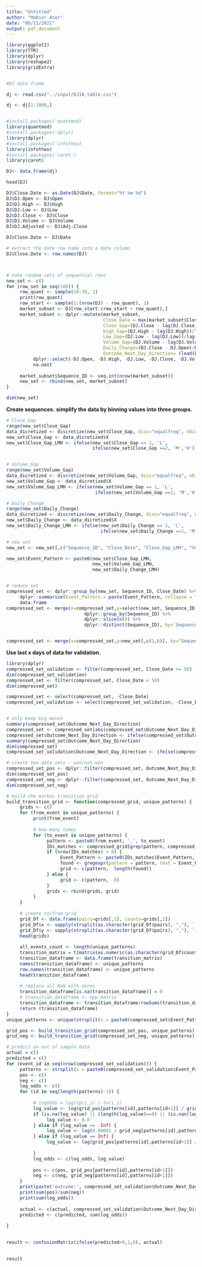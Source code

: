---
title: "Untitled"
author: "Mabior Ater"
date: "06/11/2021"
output: pdf_document
---

```{r, message=FALSE, warning=FALSE}

library(ggplot2)
library(TTR)
library(dplyr)
library(reshape2)
library(gridExtra)


#DJ data frame

dj <- read.csv("../input/DJIA_table.csv")

dj <- dj[1:1000,]


#install.packages('quantmod)
library(quantmod)
#install.packages('dplyr)
library(dplyr)
#install.packages('infotheo)
library(infotheo)
#install.packages('caret')
library(caret)

DJ<- data.frame(dj)

head(DJ)


```



```{r , message=FALSE, warning=FALSE, results='hide'}


DJ$Close.Date <- as.Date(DJ$Date, format="%Y %m %d")
DJ$DJ.Open <- DJ$Open
DJ$DJ.High <- DJ$High
DJ$DJ.Low <- DJ$Low
DJ$DJ.Close <- DJ$Close
DJ$DJ.Volume <- DJ$Volume
DJ$DJ.Adjusted <- DJ$Adj.Close

DJ$Close.Date <- DJ$Date

# extract the date row name into a date column
DJ$Close.Date <- row.names(DJ)



# take random sets of sequential rows 
new_set <- c()
for (row_set in seq(100)) {
     row_quant <- sample(10:30, 1)
     print(row_quant)
     row_start <- sample(1:(nrow(DJ) - row_quant), 1)
     market_subset <- DJ[row_start:(row_start + row_quant),]
     market_subset <- dplyr::mutate(market_subset, 
                                    Close_Date = max(market_subset$Close.Date),
                                    Close_Gap=(DJ.Close - lag(DJ.Close))/lag(DJ.Close) ,
                                    High_Gap=(DJ.High - lag(DJ.High))/lag(DJ.High) ,
                                    Low_Gap=(DJ.Low - lag(DJ.Low))/lag(DJ.Low),
                                    Volume_Gap=(DJ.Volume - lag(DJ.Volume))/lag(DJ.Volume),
                                    Daily_Change=(DJ.Close - DJ.Open)/DJ.Open,
                                    Outcome_Next_Day_Direction= (lead(DJ.Volume)-DJ.Volume)) %>%
          dplyr::select(-DJ.Open, -DJ.High, -DJ.Low, -DJ.Close, -DJ.Volume, -DJ.Adjusted, -Close.Date) %>%
          na.omit
        
     market_subset$Sequence_ID <- seq.int(nrow(market_subset))
     new_set <- rbind(new_set, market_subset)
}


```



```{r, message=FALSE, warning=FALSE}

dim(new_set)

```


**Create sequences.**
**simplify the data by binning values into three groups.**


```{r , message=FALSE, warning=FALSE, results='hide'}
 
# Close_Gap
range(new_set$Close_Gap)
data_dicretized <- discretize(new_set$Close_Gap, disc="equalfreq", nbins=3)
new_set$Close_Gap <- data_dicretized$X
new_set$Close_Gap_LMH <- ifelse(new_set$Close_Gap == 1, 'L', 
                                ifelse(new_set$Close_Gap ==2, 'M','H'))


# Volume_Gap
range(new_set$Volume_Gap)
data_dicretized <- discretize(new_set$Volume_Gap, disc="equalfreq", nbins=3)
new_set$Volume_Gap <- data_dicretized$X
new_set$Volume_Gap_LMH <- ifelse(new_set$Volume_Gap == 1, 'L', 
                                 ifelse(new_set$Volume_Gap ==2, 'M','H'))

# Daily_Change
range(new_set$Daily_Change)
data_dicretized <- discretize(new_set$Daily_Change, disc="equalfreq", nbins=3)
new_set$Daily_Change <- data_dicretized$X
new_set$Daily_Change_LMH <- ifelse(new_set$Daily_Change == 1, 'L', 
                                   ifelse(new_set$Daily_Change ==2, 'M','H'))

# new set
new_set <- new_set[,c("Sequence_ID", "Close_Date", "Close_Gap_LMH", "Volume_Gap_LMH", "Daily_Change_LMH", "Outcome_Next_Day_Direction")]

new_set$Event_Pattern <- paste0(new_set$Close_Gap_LMH,      
                                new_set$Volume_Gap_LMH, 
                                new_set$Daily_Change_LMH) 


# reduce set 
compressed_set <- dplyr::group_by(new_set, Sequence_ID, Close_Date) %>%
     dplyr::summarize(Event_Pattern = paste(Event_Pattern, collapse = ",")) %>%
     data.frame
compressed_set <- merge(x=compressed_set,y=select(new_set, Sequence_ID, Outcome_Next_Day_Direction) %>%
                             dplyr::group_by(Sequence_ID) %>% 
                             dplyr::slice(n()) %>%
                             dplyr::distinct(Sequence_ID), by='Sequence_ID')


compressed_set <- merge(x=compressed_set,y=new_set[,c(1,6)], by="Sequence_ID")


```

**Use last x days of data for validation.**

```{r , message=FALSE, warning=FALSE, results='hide'}

library(dplyr)
compressed_set_validation <- filter(compressed_set, Close_Date >= 50)
dim(compressed_set_validation)
compressed_set <- filter(compressed_set, Close_Date < 50)
dim(compressed_set)

compressed_set <- select(compressed_set, -Close_Date)
compressed_set_validation <- select(compressed_set_validation, -Close_Date)


# only keep big moves
summary(compressed_set$Outcome_Next_Day_Direction)
compressed_set <- compressed_set[abs(compressed_set$Outcome_Next_Day_Direction) > 5260500,]
compressed_set$Outcome_Next_Day_Direction <- ifelse(compressed_set$Outcome_Next_Day_Direction > 0, 1, 0)
summary(compressed_set$Outcome_Next_Day_Direction)
dim(compressed_set)
compressed_set_validation$Outcome_Next_Day_Direction <- ifelse(compressed_set_validation$Outcome_Next_Day_Direction > 0, 1, 0)

# create two data sets - won/not won
compressed_set_pos <- dplyr::filter(compressed_set, Outcome_Next_Day_Direction==1) %>% dplyr::select(-Outcome_Next_Day_Direction)
dim(compressed_set_pos)
compressed_set_neg <- dplyr::filter(compressed_set, Outcome_Next_Day_Direction==0) %>% dplyr::select(-Outcome_Next_Day_Direction)
dim(compressed_set_neg)

# build the markov transition grid
build_transition_grid <- function(compressed_grid, unique_patterns) {
     grids <- c()
     for (from_event in unique_patterns) {
          print(from_event)
          
          # how many times 
          for (to_event in unique_patterns) {
               pattern <- paste0(from_event, ',', to_event)
               IDs_matches <- compressed_grid[grep(pattern, compressed_grid$Event_Pattern),]
               if (nrow(IDs_matches) > 0) {
                    Event_Pattern <- paste0(IDs_matches$Event_Pattern, collapse = ',', sep='~~')
                    found <- gregexpr(pattern = pattern, text = Event_Pattern)[[1]]
                    grid <- c(pattern,  length(found))
               } else {
                    grid <- c(pattern,  0)
               }
               grids <- rbind(grids, grid)
          }
     }
     
     # create to/from grid
     grid_Df <- data.frame(pairs=grids[,1], counts=grids[,2])
     grid_Df$x <- sapply(strsplit(as.character(grid_Df$pairs), ","), `[`, 1)
     grid_Df$y <- sapply(strsplit(as.character(grid_Df$pairs), ","), `[`, 2)
     head(grids)
     
     all_events_count <- length(unique_patterns)
     transition_matrix = t(matrix(as.numeric(as.character(grid_Df$counts)), ncol=all_events_count, nrow=all_events_count))
     transition_dataframe <- data.frame(transition_matrix)
     names(transition_dataframe) <- unique_patterns
     row.names(transition_dataframe) <- unique_patterns
     head(transition_dataframe)
     
     # replace all NaN with zeros
     transition_dataframe[is.na(transition_dataframe)] = 0
     # transition_dataframe <- opp_matrix
     transition_dataframe <- transition_dataframe/rowSums(transition_dataframe) 
     return (transition_dataframe)
}
unique_patterns <- unique(strsplit(x = paste0(compressed_set$Event_Pattern, collapse = ','), split = ',')[[1]])

grid_pos <- build_transition_grid(compressed_set_pos, unique_patterns)
grid_neg <- build_transition_grid(compressed_set_neg, unique_patterns)

# predict on out of sample data
actual = c()
predicted = c()
for (event_id in seq(nrow(compressed_set_validation))) {
     patterns <- strsplit(x = paste0(compressed_set_validation$Event_Pattern[event_id], collapse = ','), split = ',')[[1]]
     pos <- c()
     neg <- c()
     log_odds <- c()
     for (id in seq(length(patterns)-1)) {
          
          # logOdds = log(tp(i,j) / tn(i,j)
          log_value <- log(grid_pos[patterns[id],patterns[id+1]] / grid_neg[patterns[id],patterns[id+1]])
          if (is.na(log_value) || (length(log_value)==0) || (is.nan(log(grid_pos[patterns[id],patterns[id+1]] / grid_neg[patterns[id],patterns[id+1]]))==TRUE)) {
               log_value <- 0.0
          } else if (log_value == -Inf) {
               log_value <- log(0.00001 / grid_neg[patterns[id],patterns[id+1]])
          } else if (log_value == Inf) {
               log_value <- log(grid_pos[patterns[id],patterns[id+1]] / 0.00001)
               
          }
          log_odds <- c(log_odds, log_value)
          
          pos <- c(pos, grid_pos[patterns[id],patterns[id+1]])
          neg <- c(neg, grid_neg[patterns[id],patterns[id+1]])
     }
     print(paste('outcome:', compressed_set_validation$Outcome_Next_Day_Direction[event_id]))
     print(sum(pos)/sum(neg))
     print(sum(log_odds))
     
     actual <- c(actual, compressed_set_validation$Outcome_Next_Day_Direction[event_id])
     predicted <- c(predicted, sum(log_odds))
     
}

 
result <- confusionMatrix(ifelse(predicted>0,1,0), actual)
  
```

```{r , message=FALSE, warning=FALSE }

result 

```
 